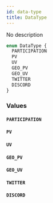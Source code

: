 ```yaml
---
id: data-type
title: DataType
---
```



No description

```graphql
enum DataType {
  PARTICIPATION
  PV
  UV
  GEO_PV
  GEO_UV
  TWITTER
  DISCORD
}
```


### Values

#### `PARTICIPATION` 




#### `PV` 




#### `UV` 




#### `GEO_PV` 




#### `GEO_UV` 




#### `TWITTER` 




#### `DISCORD` 






